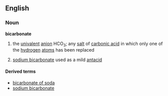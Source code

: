 ==English==
===Noun===
{{wikipedia}}
'''bicarbonate'''
#{{chemistry}} the [[univalent]] [[anion]] HCO<sub>3</sub>; any [[salt]] of [[carbonic acid]] in which only one of the [[hydrogen]] [[atom]]s has been replaced
# [[sodium bicarbonate]] used as a mild [[antacid]]

====Derived terms====
*[[bicarbonate of soda]]
*[[sodium bicarbonate]]